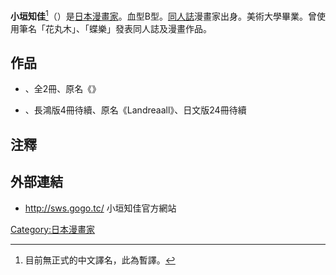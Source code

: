 {{japanese|japanese=おがき ちか|romaji=Ogaki Chika}}
{{japanese|japanese=花丸木 リカ|kana=はなまるき リカ|romaji=Hanamaruki Rika}}
{{japanese|japanese=蝶楽|kana=ちょうがく|romaji=Chōgaku}}

'''小垣知佳'''<ref>目前無正式的中文譯名，此為暫譯。</ref>（{{lang-ja|おがき ちか}}）{{BD|1973年|6月3日|catIdx=Ogaki Chika}}是[[日本|日本]][[漫畫家|漫畫家]]。血型B型。[[同人誌|同人誌]]漫畫家出身。美術大學畢業。曾使用筆名「花丸木{{lang|ja|リカ}}」、「蝶樂」發表同人誌及漫畫作品。

==作品==
* {{tsl|ja|エビアンワンダー||漫遊勇者}}、全2冊、原名《{{lang|ja|エビアンワンダー}}》
* {{tsl|ja|Landreaall||浪漫冒險}}、長鴻版4冊待續、原名《Landreaall》、日文版24冊待續

== 注釋 ==
<div class="references-small">
<references />
</div>

==外部連結==
* {{ja}}http://sws.gogo.tc/ {{Wayback|url=http://sws.gogo.tc/ |date=20201101132117 }} 小垣知佳官方網站

{{DEFAULTSORT:Ogaki Chika}}
[[Category:日本漫畫家|Category:日本漫畫家]]